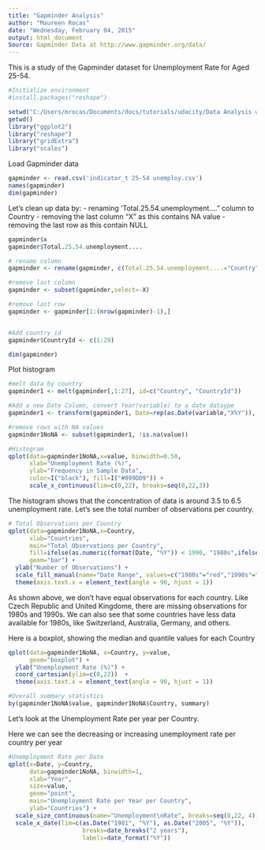 ---
title: "Gapminder Analysis"
author: "Maureen Rocas"
date: "Wednesday, February 04, 2015"
output: html_document
Source: Gapminder Data at http://www.gapminder.org/data/
---

This is a study of the Gapminder dataset for Unemployment Rate for Aged 25-54.
```{r, echo=FALSE}
#Initialize environment
#install.packages("reshape")

setwd("C:/Users/mrocas/Documents/docs/tutorials/udacity/Data Analysis with R/Lesson 3")
getwd()
library("ggplot2")
library("reshape")
library("gridExtra")
library("scales")

```

Load Gapminder data

```{r} 

gapminder <- read.csv('indicator_t 25-54 unemploy.csv')
names(gapminder)
dim(gapminder)

```

Let's clean up data by:
  - renaming 'Total.25.54.unemployment...." column to Country
  - removing the last column "X" as this contains NA value
  - removing the last row as this contain NULL

```{r}

gapminder$x
gapminder$Total.25.54.unemployment....

# rename column
gapminder <- rename(gapminder, c(Total.25.54.unemployment....="Country"))

#remove last column
gapminder <- subset(gapminder,select=-X)

#remove last row
gapminder <- gapminder[1:(nrow(gapminder)-1),]


#Add country_id
gapminder$CountryId <- c(1:29)

dim(gapminder)


```

Plot histogram

```{r}

#melt data by country
gapminder1 <- melt(gapminder[,1:27], id=c("Country", "CountryId"))

#Add a new Date Column, convert Year(variable) to a date dataype
gapminder1 <- transform(gapminder1, Date=rep(as.Date(variable,"X%Y")), nrow(gapminder1))

#remove rows with NA values
gapminder1NoNA <- subset(gapminder1, !is.na(value))

#Histogram
qplot(data=gapminder1NoNA,x=value, binwidth=0.50,
      xlab="Unemployment Rate (%)",
      ylab="Frequency in Sample Data",
      color=I("black"), fill=I("#099DD9")) + 
      scale_x_continuous(lim=c(0,22), breaks=seq(0,22,3))

```

The histogram shows that the concentration of data is around 3.5 to 6.5 unemployment rate.  Let's see the total number of observations per country.

```{r}

# Total Observations per Country
qplot(data=gapminder1NoNA,x=Country,
      xlab="Countries",
      main="Total Observations per Country",
      fill=ifelse(as.numeric(format(Date, "%Y")) < 1990, "1980s",ifelse(as.numeric(format(Date, "%Y")) < 2000, "1990s", "2000s")),
      geom="bar") + 
  ylab("Number of Observations") +
  scale_fill_manual(name="Date Range", values=c("1980s"="red","1990s"="blue","2000s"="green")) +
  theme(axis.text.x = element_text(angle = 90, hjust = 1)) 

```

As shown above, we don't have equal observations for each country.  Like Czech Republic and United Kingdome, there are missing observations for 1980s and 1990s.
We can also see that some countries have less data available for 1980s, like Switzerland, Australia, Germany, and others.

Here is a boxplot, showing the median and quantile values for each Country

```{r, fig.width=8, fig.height=6}

qplot(data=gapminder1NoNA, x=Country, y=value,
      geom="boxplot") +
  ylab("Unemployment Rate (%)") +
  coord_cartesian(ylim=c(0,22))  +
  theme(axis.text.x = element_text(angle = 90, hjust = 1)) 

#Overall summary statistics
by(gapminder1NoNA$value, gapminder1NoNA$Country, summary)


```

Let's look at the Unemployment Rate per year per Country.  

Here we can see the decreasing or increasing unemployment rate per country per year
```{r, fig.width=8, fig.height=8}
#Unemployment Rate per Date
qplot(x=Date, y=Country,
      data=gapminder1NoNA, binwidth=1,
      xlab="Year", 
      size=value,
      geom="point",
      main="Unemployment Rate per Year per Country",
      ylab="Countries") +
  scale_size_continuous(name="Unemployment\nRate", breaks=seq(0,22, 4)) +
  scale_x_date(lim=c(as.Date("1981", "%Y"), as.Date("2005", "%Y")), 
                     breaks=date_breaks("2 years"),
                     labels=date_format("%Y"))

```
